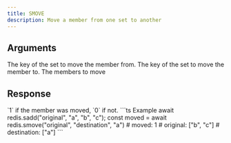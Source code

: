 ```yaml
---
title: SMOVE
description: Move a member from one set to another
---
```


## Arguments

<ParamField body="source" type="string" required>
  The key of the set to move the member from.
</ParamField>
<ParamField body="destination" type="string" required>
  The key of the set to move the member to.
</ParamField>

<ParamField body="member" type="TMember">
  The members to move
</ParamField>

## Response

<ResponseField type="0 | 1" required>
  `1` if the member was moved, `0` if not.
</ResponseField>

<RequestExample>
```ts Example 
await redis.sadd("original", "a", "b", "c"); 
const moved =  await redis.smove("original", "destination", "a")
# moved:       1
# original:    ["b", "c"]
# destination: ["a"]
```

</RequestExample>
